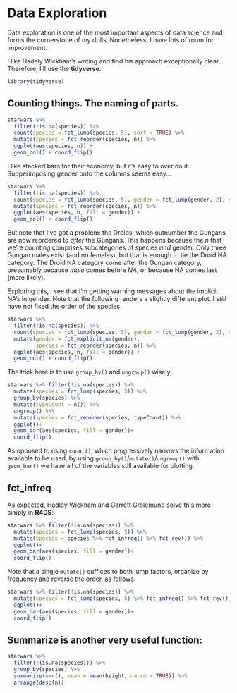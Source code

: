 # Data Exploration {#dataexploration}

Data exploration is one of the most important aspects of data science and forms the cornerstone of my drills. Nonetheless, I have lots of room for improvement.

I like Hadely Wickham's writing and find his approach exceptionally clear. Therefore, I'll use the **tidyverse**. 

```r
library(tidyverse)
```

## Counting things. The naming of parts. 

```r
starwars %>% 
  filter(!is.na(species)) %>% 
  count(species = fct_lump(species, 5), sort = TRUE) %>% 
  mutate(species = fct_reorder(species, n)) %>% 
  ggplot(aes(species, n)) + 
  geom_col() + coord_flip()
```

I like stacked bars for their economy, but it's easy to over do it. Supperimposing gender onto the columns seems easy...

```r
starwars %>% 
  filter(!is.na(species)) %>% 
  count(species = fct_lump(species, 5), gender = fct_lump(gender, 2), sort = TRUE) %>% 
  mutate(species = fct_reorder(species, n)) %>% 
  ggplot(aes(species, n, fill = gender)) + 
  geom_col() + coord_flip()
```

But note that I've got a problem: the Droids, which outnumber the Gungans, are now reordered to _after_ the Gungans. This happens because the $n$ that we're counting comprises subcategories of species _and_ gender.  Only three Gungan males exist (and no females), but that is enough to tie the Droid NA category. The Droid NA category come after the Gungan category, presumably because _male_ comes before _NA_, or because NA comes last (more likely). 

Exploring this, I see that I'm getting warning messages about the implicit NA's in gender. Note that the following renders a slightly different plot. I _still_ have not fixed the order of the species. 


```r
starwars %>% 
  filter(!is.na(species)) %>% 
  count(species = fct_lump(species, 5), gender = fct_lump(gender, 2), sort = TRUE) %>% 
  mutate(gender = fct_explicit_na(gender),
         species = fct_reorder(species, n)) %>% 
  ggplot(aes(species, n, fill = gender)) + 
  geom_col() + coord_flip()
```

The trick here is to use `group_by()` and `ungroup()` wisely. 

```r
starwars %>% filter(!is.na(species)) %>% 
  mutate(species = fct_lump(species, 5)) %>% 
  group_by(species) %>% 
  mutate(typeCount = n()) %>% 
  ungroup() %>% 
  mutate(species = fct_reorder(species, typeCount)) %>% 
  ggplot()+
  geom_bar(aes(species, fill = gender))+
  coord_flip()
```

As opposed to using `count()`, which progressively narrows the information available to be used, by using `group_by()`/`mutate()`/`ungroup()` with `geom_bar()` we have all of the variables still available for plotting. 

## fct_infreq

As expected, Hadley Wickham and Garrett Grolemund solve this more simply in **R4DS**:

```r
starwars %>% filter(!is.na(species)) %>% 
  mutate(species = fct_lump(species, 5)) %>% 
  mutate(species = species %>% fct_infreq() %>% fct_rev()) %>% 
  ggplot()+
  geom_bar(aes(species, fill = gender))+
  coord_flip()
```

Note that a single `mutate()` suffices to both lump factors, organize by frequency and reverse the order, as follows.

```r
starwars %>% filter(!is.na(species)) %>% 
  mutate(species = fct_lump(species, 5) %>% fct_infreq() %>% fct_rev()) %>% 
  ggplot()+
  geom_bar(aes(species, fill = gender))+
  coord_flip()
```

## Summarize is another very useful function:

```r
starwars %>% 
  filter(!(is.na(species))) %>% 
  group_by(species) %>% 
  summarize(n=n(), mean = mean(height, na.rm = TRUE)) %>% 
  arrange(desc(n))
```
